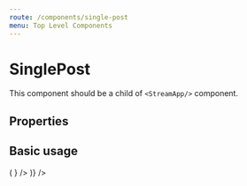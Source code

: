 ```yaml
---
route: /components/single-post
menu: Top Level Components
---
```



# SinglePost

This component should be a child of `<StreamApp/>` component.

## Properties

<Props of={SinglePost} />

## Basic usage

<Playground>
  <WithExampleStreamApp>
    <SinglePost
      activityId="aba1d300-dc4a-11e8-8080-80010edf5810"
      feedGroup="timeline"
      Activity={(props) => (
        <Activity
          {...props}
          Footer={
            <div style={{ padding: '0 16px 16px' }}>
              <CommentField activity={props.activity} />
              <CommentList activityId={props.activity.id} />
            </div>
          }
        />
      )}
    />
  </WithExampleStreamApp>
</Playground>
